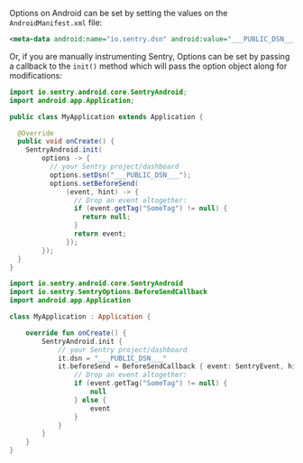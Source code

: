 Options on Android can be set by setting the values on the `AndroidManifest.xml` file:

```xml
<meta-data android:name="io.sentry.dsn" android:value="___PUBLIC_DSN___" />
```

Or, if you are manually instrumenting Sentry, Options can be set by passing a callback to the `init()` method which will
pass the option object along for modifications:

```java
import io.sentry.android.core.SentryAndroid;
import android.app.Application;

public class MyApplication extends Application {

  @Override
  public void onCreate() {
    SentryAndroid.init(
        options -> {
          // your Sentry project/dashboard
          options.setDsn("___PUBLIC_DSN___");
          options.setBeforeSend(
              (event, hint) -> {
                // Drop an event altogether:
                if (event.getTag("SomeTag") != null) {
                  return null;
                }
                return event;
              });
        });
  }
}
```

```kotlin
import io.sentry.android.core.SentryAndroid
import io.sentry.SentryOptions.BeforeSendCallback
import android.app.Application

class MyApplication : Application {

    override fun onCreate() {
        SentryAndroid.init {
            // your Sentry project/dashboard
            it.dsn = "___PUBLIC_DSN___"
            it.beforeSend = BeforeSendCallback { event: SentryEvent, hint: Any? ->
                // Drop an event altogether:
                if (event.getTag("SomeTag") != null) {
                    null
                } else {
                    event
                }
            }
        }
    }
}
```
